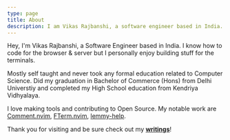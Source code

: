 ```yaml
---
type: page
title: About
description: I am Vikas Rajbanshi, a software engineer based in India. I know how to code for the browser and server but I personally enjoy building stuff for the terminals.
---
```


Hey, I'm Vikas Rajbanshi, a Software Engineer based in India. I know how to code for the browser & server but I personally enjoy building stuff for the terminals.

Mostly self taught and never took any formal education related to Computer Science. Did my graduation in Bachelor of Commerce (Hons) from Delhi Universtiy and completed my High School education from Kendriya Vidhyalaya.

I love making tools and contributing to Open Source. My notable work are [Comment.nvim](https://github.com/numToStr/Comment.nvim), [FTerm.nvim](https://github.com/numToStr/FTerm.nvim), [lemmy-help](https://github.com/numToStr/lemmy-help).

Thank you for visiting and be sure check out my [**writings**](./blog)!

